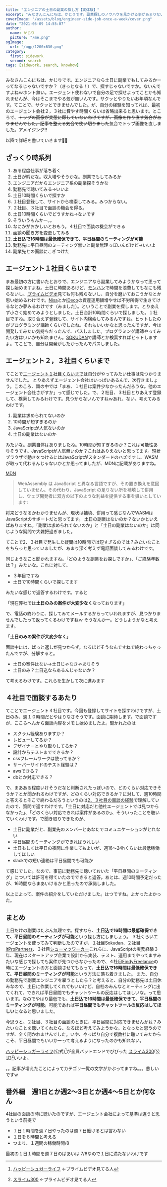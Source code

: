 ```yaml
---
title: "エンジニアの土日の副業の探し方【実体験】"
excerpt: "みなさんこんにちは、かじりです。副業探しのノウハウを見かける事があまりないので、実体験を記載します。週１~２の土日はたぶん無理です。エージェント使った感じでは週１はありませんでした。実際に自分の立場で考えて見たんですが、まず土日会社やってないんですよね。誰かが副業エンジニアを雇うために土日出勤するかって言うとハードル高いと思います。なので現実的な選択肢は土日込で平日昼間にミーティングの時間を取れますということです。"
coverImage: "/assets/blog/engineer-side-job-once-a-week/cover.png"
date: "2021-05-09 14:55:07"
author:
  name: かじり
  picture: "/me.png"
ogImage:
  url: "/ogp/1200x630.png"
category:
  first: sidework
  second: search
tags: [sidework, search, knowhow]
---
```


みなさんこんにちは、かじりです。エンジニアなら土日に副業でもしてみるかーってなるじゃないですか？（きっとなる！）で、探すじゃないですか。ないんですよねｗホント無い。エージェント使わないで自分の足で探せよってことかも知れませんが、今はそこまでやる気が無いんです。サクッとやりたいお年頃なんです。てことで、サクッとできませんでした。が、自分の経験を知ってれば、最初のエージェント会社２，３社に費やす時間くらいは省略出来ると思います。ところで、~~トップの画像が実態に即していないわけですが、画像を作り直す気合がありませんでした。記事を整える気合で使い切りました~~気合でトップ画像を直しました。アメイジング!!

以降で詳細を書いていきます🐔🥦

<Toc />

## ざっくり時系列

1. ある程度仕事が落ち着く
1. 土日が暇だな。収入増やそうかな。副業でもしてみるか
1. エンジニアだからエンジニア系の副業探そうかな
1. 勤務先で聴いてみる→いいよ
1. 土日10時間くらいで探すか
1. １社目登録して、サイトから検索してみる。みつからない。
1. ２社目、３社目で面談の機会を得る。
1. 土日10時間くらいでどうすかね→ないです
1. そういうもんかー。。
1. なにかがおかしいとおもう。４社目で面談の機会ができる
1. 面談の聞き方を変更してみる
1. **土日込で16時間は最低確保できて、平日昼間のミーティングが可能**
1. 勤務先に平日昼間のミーティング無いと副業無理っぽいんだけど→いいよ
1. 副業先との面談にこぎつけた


## エージェント１社目くらいまで

まあ最初の方に書いたとおりで、エンジニアなら副業してみようかなって思って探し始めますよね。土日に時間あるけど、[モンハン](https://amzn.to/3tyKZXL)で時間を浪費してもなにも残らないし、[プライムビデオ](https://amzn.to/2Q10Twf)見ても何も残らないし、自分を磨いておこうかなとか思い始めるわけです。[Nisa](https://www.fsa.go.jp/policy/nisa2/about/index.html)とか[iDeco](https://www.ideco-koushiki.jp/)の資産運用額増やせば不労所得で生きてけるなとか夢みるわけです（みました）。ということで副業を探します。とりあえず小さく始めてみようとしました。土日合計10時間くらいで探しました。１社目ですね。取り合えず登録して、サイト内検索してみるんですね。ヒットしたのがプログラミング講師くらいでしたね。それもいいかなと思ったんですが、今は開発してみたい気持ちだったんで、パスしました。プログラミング講師やってみたい方はいいかも知れません。[SOKUDAN](https://sokudan.work/)で講師とか検索すればヒットしますよ。てことで、自分は開発がしたかったんでパスしました。

## エージェント２，３社目くらいまで

てことで[エージェント１社目くらいまで](/engineer-side-job-once-a-week#%E3%82%A8%E3%83%BC%E3%82%B8%E3%82%A7%E3%83%B3%E3%83%88%EF%BC%91%E7%A4%BE%E7%9B%AE%E3%81%8F%E3%82%89%E3%81%84%E3%81%BE%E3%81%A7)は自分がやってみたい仕事は見つかりませんでした。
とりあえずエージェント会社はいっぱいあるんで、次行きましょう。このころ、頭の中では「まあ、１社目は案件少なかったんだろうな。他のエージェント会社さがすか」って感じでした。で、２社目、３社目とりあえず登録して、検索してみるわけです。見つからないんですねｗあれ、ない。考えてみるわけです。

1. 副業は求められてないのか
1. 10時間が短すぎるのか
1. JavaScriptが人気ないのか
1. 土日の副業はないのか

みたいな。副業自体はありましたね。10時間が短すぎるのか？これは可能性ありそうです。JavaScriptが人気無いのか？これはありえないと思ってます。現状ブラウザで動きをつけるにはJavaScriptがスタンダードのハズですし、WASMが取って代わるんじゃないかとか思ってましたが、MDNに記載がありますね。

[MDN](https://developer.mozilla.org/ja/docs/WebAssembly/Concepts)

> WebAssembly は JavaScript と異なる言語ですが、その置き換えを意図していません。その代わり、JavaScript の足りない所を補填して併用し、ウェブ開発者に双方の以下のような利益を提供する事を狙いとしています:

将来どうなるかわかりませんが、現状は補填、併用って感じなんでWASMはJavaScriptのサポートだと思ってます。
土日の副業はないのか？ないかといえばありますね。「副業は求められてないのか」と「土日の副業はないのか」は同じような疑問で大雑把過ぎました。

てことで2、３社目で発生した疑問は10時間では短すぎるのでは？みたいなことをちらっと思っていましたが、あまり深く考えず電話面談してみるわけです。

同じようなこと聞かれますね。「どのような副業をお探しですか」、「ご経験年数は？」みたいな。これに対して、

- ３年目ですね
- 土日で10時間くらいで探してます

みたいな感じで返答するわけです。すると

「現在弊社では**土日のみの案件が大変少なく**なっております」

で、電話の終わりに、探してみてメールするからっていわれますが、見つかりませんでしたって返ってくるわけですねｗ
そうなんかー。どうしようかなと考えます。

「**土日のみの案件が大変少なく**」

面談中には、ぱっと返しが見つからず。なるほどそうなんですねで終わっちゃったんですが、分解すると。

- 土日の案件はない→土日じゃなきゃありそう
- 土日のみ？土日込ならあるんじゃないか？

て考えるわけです。これらを生かして次に進みます

## ４社目で面談するあたり

てことでエージェント４社目です。今回も登録してサイトを探すわけですが、土日のみ、週１０時間だとやはりなさそうです。面談に期待します。で面談ですが、ここらへんから面談内容をメモし始めましたよ。聞かれたのは

- スクラム経験ありますか？
- レビューしてるか？
- デザイナーとやり取りしてるか？
- 設計からテストまでできるか？
- cssフレームワークは使ってるか？
- サーバーサイドのテスト経験は？
- awsできる？
- dbとか対応できる？

で、まあある程度いけそうだなと判断されたっぽいので、どのくらい対応できそうか？とか聞かれるわけですが、どのくらい対応できるか？に対して、週10時間と答えるとそこで終わるだろうというのは[2、３社目の面談の経験](/engineer-side-job-once-a-week#%E3%82%A8%E3%83%BC%E3%82%B8%E3%82%A7%E3%83%B3%E3%83%88%EF%BC%92%EF%BC%8C%EF%BC%93%E7%A4%BE%E7%9B%AE%E3%81%8F%E3%82%89%E3%81%84%E3%81%BE%E3%81%A7)で理解していたので、質問で返すわけです。「土日に対応だと他社エージェントでは見つからなかった」、「どのくらい対応できれば案件があるのか」、そういったことを聴いていくわけです。で聞き取りできたのが、

- 土日に副業だと、副業先のメンバーとあなたでコミュニケーションがとれない
- 平日昼間のミーティングができればうれしい
- 土日もしくは平日の夜間に作業してもよいが、週16～24hくらいは最低稼働してほしい
- slackでの短い連絡は平日昼間でも可能か

て感じでした。なので、事前に勤務先に聴いておいた「平日昼間のミーティング」については許可を得ていたのでできると返答。あとは、週10時間予定だったが、16時間ならまあいけるかと思ったので承諾しました。

以上によって、案件の紹介をしていただけました。はつですね。よかったよかった。

## まとめ

土日だけの副業はたぶん無理です。探すなら、**土日込で16時間は最低確保できて、平日昼間のミーティングが可能**という探し方にしましょう。
３社くらいエージェントを使ってみて判断したのですが、１社目[Sokudan](https://sokudan.work/)、２社目[ItProPartners](https://itpropartners.com/)、３社目[シューマツワーカー](https://shuuumatu-worker.jp/)これらに、JavaScriptの実務経験３年、現在はスタートアップ企業で設計から実装、テスト、運用までやってますみたいな感じで探しても案件が見つからなかったので、４社目[FindyFreelance](https://freelance.findy-code.io/)の時にエージェントの方と面談させてもらって、**土日込で16時間は最低確保できて、平日昼間のミーティングが可能**という方法に落ち着きました。
また、自分の勤務先で副業エンジニアを雇うとしたら？と考えると、自分の勤務先は土日休みなので、土日に作業してくれてもいいけど、自社のみんなとミーティングに出てくれて、できれば平日昼間でもチャットツールの反応はしてほしいな。って思います。なのでやはり最低でも、**土日込で16時間は最低確保できて、平日昼間のミーティングが可能**。可能であれば**平日昼間でもチャットツールの反応はしてほしい**になると思いました。

今思うと、２社目、３社目の面談のときに、平日昼間に対応できませんかね？みたいなことを聴いてくれたら、なるほど考えてみようかな。となったと思うのですが、全く聞かれませんでした。いや、やっぱり自分で複数社に聴いてみたからこそ、平日昼間でもいいかーって考えるようになったのかも知れない。

[ハッピーシュガーライフ](https://archive.genco.co.jp/happysugarlife/)(公式)[^1]が全員バットエンドでびびった
[スライム300](https://slime300-anime.com/)(公式)[^2]いいよ。

。。記事が増えたことによってカテゴリ一覧の文字がかぶってますね。。。悲しいですw

[^1]: [ハッピーシュガーライフ](https://amzn.to/3uyXDHF) ←プライムビデオ見てる人
[^2]: [スライム300](https://amzn.to/33sMaxk) ←プライムビデオ見てる人

## 番外編　週1日とか週2～3日とか週4～5日とか何なん

4社目の面談の時に聴いたのですが、エージェント会社によって基準は違うと思うという前提で

- １日１時間を週７日やったのは週７日働けるとは言わない
- １日を８時間と考える
- つまり、１週間の稼働時間/8

最初の１日１時間を週７日のばあいは 7/8なので１日に満たないわけです
